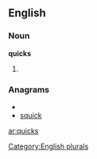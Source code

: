 ==English==

===Noun===
'''quicks'''

# {{plural of|[[quick]]}}

===Anagrams===
* {{alphagram|cikqsu}}
* [[squick#English|squick]]

[[Category:English plurals]]

[[ar:quicks]]